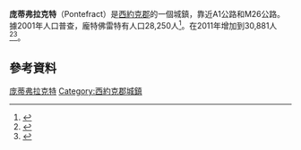 {{Infobox UK place
|country =                      英格蘭
|latitude=                      53.691
|longitude=                     -1.312
|label_position = top
|official_name=                 Pontefract
|population =                   30,881
|population_ref=                
|metropolitan_county =          [[西約克郡|西約克郡]]
|region=                        約克郡和亨伯
|post_town=                     PONTEFRACT
|postcode_district =            WF8
|postcode_area=                 WF
|dial_code=                     01977
|os_grid_reference=             SE455215
|static_image=                  [[File:Pontefract_Old_Town_Hall.jpg|240px]]
|static_image_caption=          
|london_distance=
}}
'''庞蒂弗拉克特'''（Pontefract）是[[西約克郡|西約克郡]]的一個城鎮，靠近A1公路和M26公路。據2001年人口普查，龐特佛雷特有人口28,250人<ref>{{cite web|title=Office for National Statistics|url=http://www.ons.gov.uk/ons/rel/census/census-2001-key-statistics/urban-areas-in-england-and-wales/urban-areas-in-england-and-wales-ks01-usual-resident-population.xls|accessdate=18 September 2012|archive-date=2012-10-22|archive-url=https://web.archive.org/web/20121022000531/http://www.ons.gov.uk/ons/rel/census/census-2001-key-statistics/urban-areas-in-england-and-wales/urban-areas-in-england-and-wales-ks01-usual-resident-population.xls|dead-url=no}}</ref>。在2011年增加到30,881人<ref>{{cite web|url=http://www.neighbourhood.statistics.gov.uk/dissemination/LeadKeyFigures.do?a=7&b=13689956&c=Pontefract&d=14&e=62&g=6375159&i=1001x1003x1032x1004&m=0&r=1&s=1456931390009&enc=1|title=Pontefract South Ward population 2011|accessdate=2 March 2016|publisher=Office for National Statistics|work=Neighbourhood Statistics|archive-url=https://web.archive.org/web/20160315080252/http://www.neighbourhood.statistics.gov.uk/dissemination/LeadKeyFigures.do?a=7&b=13689956&c=Pontefract&d=14&e=62&g=6375159&i=1001x1003x1032x1004&m=0&r=1&s=1456931390009&enc=1|archive-date=2016-03-15|dead-url=yes}}</ref><ref>{{cite web|url=http://www.neighbourhood.statistics.gov.uk/dissemination/LeadKeyFigures.do?a=7&b=13689955&c=Pontefract+north&d=14&e=62&g=6375158&i=1001x1003x1032x1004&m=0&r=1&s=1456931773212&enc=1|title=Pontefract North Ward population 2011|accessdate=2 March 2016|publisher=Office for National Statistics|work=Neighbourhood Statistics|archive-url=https://web.archive.org/web/20160315081816/http://www.neighbourhood.statistics.gov.uk/dissemination/LeadKeyFigures.do?a=7&b=13689955&c=Pontefract+north&d=14&e=62&g=6375158&i=1001x1003x1032x1004&m=0&r=1&s=1456931773212&enc=1|archive-date=2016-03-15|dead-url=yes}}</ref>。
== 參考資料 ==
{{reflist}}

{{DEFAULTSORT:Pontefract}}
[[Category:庞蒂弗拉克特|]]
[[Category:西約克郡城鎮|Category:西約克郡城鎮]]